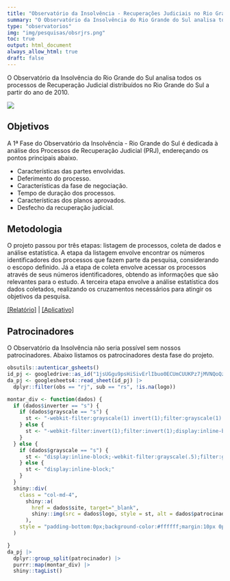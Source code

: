 ```yaml
---
title: "Observatório da Insolvência - Recuperações Judiciais no Rio Grande do Sul"
summary: "O Observatório da Insolvência do Rio Grande do Sul analisa todos os processos de Recuperação Judicial distribuídos no Rio Grande do Sul a partir do ano de 2010."
type: "observatorios"
img: "img/pesquisas/obsrjrs.png"
toc: true
output: html_document
always_allow_html: true
draft: false
---
```


O Observatório da Insolvência do Rio Grande do Sul analisa todos os processos de Recuperação Judicial distribuídos no Rio Grande do Sul a partir do ano de 2010.

![](/img/pesquisas/obsrjrs.png)

## Objetivos
A 1ª Fase do Observatório da Insolvência - Rio Grande do Sul é dedicada à análise dos Processos de Recuperação Judicial (PRJ), endereçando os pontos principais abaixo.

- Características das partes envolvidas.
- Deferimento do processo.
- Características da fase de negociação.
- Tempo de duração dos processos.
- Características dos planos aprovados.
- Desfecho da recuperação judicial.

## Metodologia

O projeto passou por três etapas: listagem de processos, coleta de dados e análise estatística. A etapa da listagem envolve encontrar os números identificadores dos processos que fazem parte da pesquisa, considerando o escopo definido. Já a etapa de coleta envolve acessar os processos através de seus números identificadores, obtendo as informações que são relevantes para o estudo. A terceira etapa envolve a análise estatística dos dados coletados, realizando os cruzamentos necessários para atingir os objetivos da pesquisa.

<a href="https://abjur.github.io/obsRJRS/relatorio/index.html">[Relatório]</a>
| <a href="https://abjur.shinyapps.io/obsRJRS/">[Aplicativo]</a>

## Patrocinadores
<p>O Observatório da Insolvência não seria possível sem nossos patrocinadores. Abaixo listamos os patrocinadores desta fase do projeto.</p>

<div class="row" style="align:center;">

```r

obsutils::autenticar_gsheets()
id_pj <- googledrive::as_id("1jsUGgu9psHiSivErlIbuo0ECUmCUUKPz7jMVNQoQzIQ")
da_pj <- googlesheets4::read_sheet(id_pj) |>
  dplyr::filter(obs == "rj", sub == "rs", !is.na(logo))

montar_div <- function(dados) {
  if (dados$inverter == "s") {
    if (dados$grayscale == "s") {
      st <- "-webkit-filter:grayscale(1) invert(1);filter:grayscale(1) invert(1);display:inline-block;"
    } else {
      st <- "-webkit-filter:invert(1);filter:invert(1);display:inline-block;"
    }
  } else {
    if (dados$grayscale == "s") {
      st <- "display:inline-block;-webkit-filter:grayscale(.5);filter:grayscale(.5);"
    } else {
      st <- "display:inline-block;"
    }
  }
  shiny::div(
    class = "col-md-4",
      shiny::a(
        href = dados$site, target="_blank",
        shiny::img(src = dados$logo, style = st, alt = dados$patrocinador)
      ),
    style = "padding-bottom:0px;background-color:#ffffff;margin:10px 0px 0px 0px;min-height:200px;display:flex;justify-content:center;align-items:center;"
  )

}
da_pj |>
  dplyr::group_split(patrocinador) |>
  purrr::map(montar_div) |>
  shiny::tagList()
```
</div>





